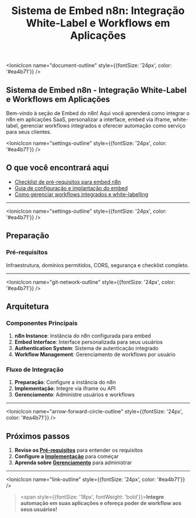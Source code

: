 ﻿---
sidebar_position: 1
title: "Sistema de Embed n8n: Integração White-Label e Workflows em Aplicações"
description: Aprenda a integrar o n8n em aplicações SaaS, personalizar interface, embed via iframe, white-label e gerenciar workflows integrados.
keywords: [n8n, embed, integração white-label, embed workflow, iframe n8n, embed SaaS, integração em aplicações, personalização de interface, controle de workflows]
---


<IonicIcon name="document-outline" style={{fontSize: '24px', color: '#ea4b71'}} />

## Sistema de Embed n8n - Integração White-Label e Workflows em Aplicações

Bem-vindo à seção de Embed do n8n! Aqui você aprenderá como integrar o n8n em aplicações SaaS, personalizar a interface, embed via iframe, white-label, gerenciar workflows integrados e oferecer automação como serviço para seus clientes.

<IonicIcon name="settings-outline" style={{fontSize: '24px', color: '#ea4b71'}} />

## O que você encontrará aqui

- [Checklist de pré-requisitos para embed n8n](./preparacao/prerequisitos)
- [Guia de configuração e implantação do embed](./implementacao/configuracao)
- [Como gerenciar workflows integrados e white-labelling](./gerenciamento/gerenciar-workflows)

---

<IonicIcon name="settings-outline" style={{fontSize: '24px', color: '#ea4b71'}} />

## Preparação

### Pré-requisitos

Infraestrutura, domínios permitidos, CORS, segurança e checklist completo.

---

<IonicIcon name="git-network-outline" style={{fontSize: '24px', color: '#ea4b71'}} />

## Arquitetura

### Componentes Principais

1. **n8n Instance**: Instância do n8n configurada para embed
2. **Embed Interface**: Interface personalizada para seus usuários
3. **Authentication System**: Sistema de autenticação integrado
4. **Workflow Management**: Gerenciamento de workflows por usuário

### Fluxo de Integração

1. **Preparação**: Configure a instância do n8n
2. **Implementação**: Integre via iframe ou API
3. **Gerenciamento**: Administre usuários e workflows

---

<IonicIcon name="arrow-forward-circle-outline" style={{fontSize: '24px', color: '#ea4b71'}} />

## Próximos passos

1. **Revise os [Pré-requisitos](./preparacao/prerequisitos)** para entender os requisitos
2. **Configure a [Implementação](./implementacao/configuracao)** para começar
3. **Aprenda sobre [Gerenciamento](./gerenciamento/gerenciar-workflows)** para administrar

---

<IonicIcon name="link-outline" style={{fontSize: '24px', color: '#ea4b71'}} />

> <span style={{fontSize: '18px', fontWeight: 'bold'}}>**Integre automação em suas aplicações e ofereça poder de workflow aos seus usuários!**</span>
